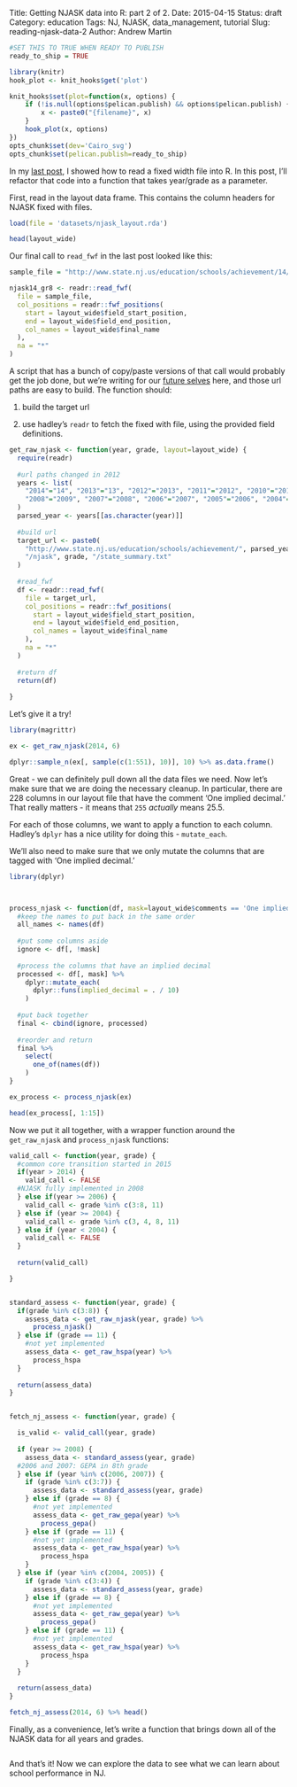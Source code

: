 Title: Getting NJASK data into R: part 2 of 2.
Date: 2015-04-15
Status: draft
Category: education
Tags: NJ, NJASK, data_management, tutorial
Slug: reading-njask-data-2
Author: Andrew Martin

```r
#SET THIS TO TRUE WHEN READY TO PUBLISH
ready_to_ship = TRUE

library(knitr)
hook_plot <- knit_hooks$get('plot')

knit_hooks$set(plot=function(x, options) {
    if (!is.null(options$pelican.publish) && options$pelican.publish) {
        x <- paste0("{filename}", x)
    }
    hook_plot(x, options)
})
opts_chunk$set(dev='Cairo_svg')
opts_chunk$set(pelican.publish=ready_to_ship)

```

In my [last post]('/reading-njask-data-1.html'), I showed how to read a fixed width file into R.  In this post, I'll refactor that code into a function that takes year/grade as a parameter.

First, read in the layout data frame.  This contains the column headers for NJASK fixed with files.

```r

load(file = 'datasets/njask_layout.rda')

head(layout_wide)

```

Our final call to `read_fwf` in the last post looked like this:
  
```r

sample_file = "http://www.state.nj.us/education/schools/achievement/14/njask8/state_summary.txt"

njask14_gr8 <- readr::read_fwf(
  file = sample_file,
  col_positions = readr::fwf_positions(
    start = layout_wide$field_start_position,
    end = layout_wide$field_end_position,
    col_names = layout_wide$final_name
  ),
  na = "*"
)

```

A script that has a bunch of copy/paste versions of that call would probably get the job done, but we're writing for our [future selves](https://xkcd.com/1421/) here, and those url paths are easy to build.  The function should:

1) build the target url

2) use hadley's `readr` to fetch the fixed with file, using the provided field definitions.

```r

get_raw_njask <- function(year, grade, layout=layout_wide) {
  require(readr)
    
  #url paths changed in 2012
  years <- list(
    "2014"="14", "2013"="13", "2012"="2013", "2011"="2012", "2010"="2011", "2009"="2010", 
    "2008"="2009", "2007"="2008", "2006"="2007", "2005"="2006", "2004"="2005"
  )
  parsed_year <- years[[as.character(year)]]
  
  #build url
  target_url <- paste0(
    "http://www.state.nj.us/education/schools/achievement/", parsed_year, 
    "/njask", grade, "/state_summary.txt"
  )
  
  #read_fwf
  df <- readr::read_fwf(
    file = target_url,
    col_positions = readr::fwf_positions(
      start = layout_wide$field_start_position,
      end = layout_wide$field_end_position,
      col_names = layout_wide$final_name
    ),
    na = "*"
  )
  
  #return df
  return(df)
  
}

```

Let's give it a try!

```r
library(magrittr)

ex <- get_raw_njask(2014, 6)

dplyr::sample_n(ex[, sample(c(1:551), 10)], 10) %>% as.data.frame()

```

Great - we can definitely pull down all the data files we need.  Now let's make sure that we are doing the necessary cleanup.  In particular, there are 228 columns in our layout file that have the comment 'One implied decimal.'  That really matters - it means that `255` _actually_ means 25.5.  

For each of those columns, we want to apply a function to each column.  Hadley's `dplyr` has a nice utility for doing this - `mutate_each`.

We'll also need to make sure that we only mutate the columns that are tagged with 'One implied decimal.'

```r
library(dplyr)



process_njask <- function(df, mask=layout_wide$comments == 'One implied decimal') {
  #keep the names to put back in the same order
  all_names <- names(df)
  
  #put some columns aside
  ignore <- df[, !mask]
  
  #process the columns that have an implied decimal
  processed <- df[, mask] %>%
    dplyr::mutate_each(
      dplyr::funs(implied_decimal = . / 10)  
    )
  
  #put back together 
  final <- cbind(ignore, processed)
  
  #reorder and return
  final %>%
    select(
      one_of(names(df))
    )
}

ex_process <- process_njask(ex)

head(ex_process[, 1:15])

```

Now we put it all together, with a wrapper function around the `get_raw_njask` and `process_njask` functions:

```r

valid_call <- function(year, grade) {
  #common core transition started in 2015
  if(year > 2014) {
    valid_call <- FALSE
  #NJASK fully implemented in 2008
  } else if(year >= 2006) {
    valid_call <- grade %in% c(3:8, 11)
  } else if (year >= 2004) {
    valid_call <- grade %in% c(3, 4, 8, 11)
  } else if (year < 2004) {
    valid_call <- FALSE
  }
  
  return(valid_call)

}


standard_assess <- function(year, grade) {
  if(grade %in% c(3:8)) {
    assess_data <- get_raw_njask(year, grade) %>%
      process_njask()
  } else if (grade == 11) {
    #not yet implemented
    assess_data <- get_raw_hspa(year) %>%
      process_hspa
  }
  
  return(assess_data)
} 


fetch_nj_assess <- function(year, grade) {

  is_valid <- valid_call(year, grade)
  
  if (year >= 2008) {
    assess_data <- standard_assess(year, grade)
  #2006 and 2007: GEPA in 8th grade
  } else if (year %in% c(2006, 2007)) {
    if (grade %in% c(3:7)) {
      assess_data <- standard_assess(year, grade)  
    } else if (grade == 8) {
      #not yet implemented
      assess_data <- get_raw_gepa(year) %>%
        process_gepa()
    } else if (grade == 11) {
      #not yet implemented
      assess_data <- get_raw_hspa(year) %>%
        process_hspa
    }
  } else if (year %in% c(2004, 2005)) {
    if (grade %in% c(3:4)) {
      assess_data <- standard_assess(year, grade)  
    } else if (grade == 8) {
      #not yet implemented
      assess_data <- get_raw_gepa(year) %>%
        process_gepa()
    } else if (grade == 11) {
      #not yet implemented
      assess_data <- get_raw_hspa(year) %>%
        process_hspa 
    }
  }
 
  return(assess_data)
}

fetch_nj_assess(2014, 6) %>% head()

```


Finally, as a convenience, let's write a function that brings down all of the NJASK data for all years and grades.

```r



```

And that's it!  Now we can explore the data to see what we can learn about school performance in NJ.